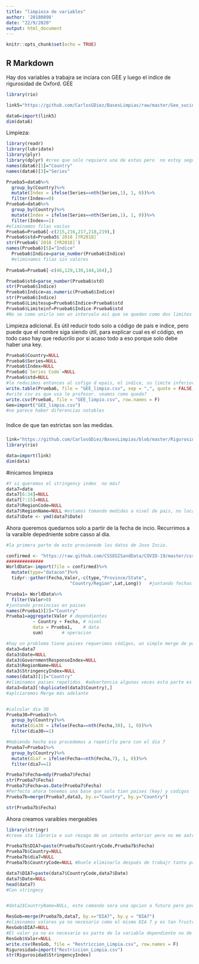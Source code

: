 ---
title: "limpieza de variables"
author: '20180898'
date: "22/9/2020"
output: html_document
---

```{r setup, include=FALSE}
knitr::opts_chunk$set(echo = TRUE)
```

## R Markdown
Hay dos variables a trabajra se inciara con GEE y luego el indice de rigurosidad de Oxford.
GEE
```{r}
library(rio)

link5="https://github.com/CarlosGDiez/BasesLimpias/raw/master/Gee_sucio.csv"

data6=import(link5)
dim(data6)
```

Limpieza:
```{r}
library(readr)
library(lubridate)
library(plyr)
library(dplyr) #creo que solo requiero una de estas pero  no estoy seguro de cual
names(data6)[1]="Country"
names(data6)[3]="Series"

Prueba5=data6%>%
  group_by(Country)%>%
  mutate(Index = ifelse(Series==nth(Series,1), 1, 0))%>%
  filter(Index==0)
Prueba6=data6%>%
  group_by(Country)%>%
  mutate(Index = ifelse(Series==nth(Series,1), 1, 0))%>%
  filter(Index==1)
#eliminamos filas vacías
Prueba6=Prueba6[-c(215,216,217,218,219),]
Prueba6$std=Prueba5$`2018 [YR2018]`
str(Prueba6$`2018 [YR2018]`)
names(Prueba6)[5]="Indice"
  Prueba6$Indice=parse_number(Prueba6$Indice)
  #eliminamos filas sin valores
  
Prueba6=Prueba6[-c(46,129,139,144,164),]

Prueba6$std=parse_number(Prueba6$std)
str(Prueba6$Indice)
Prueba6$Indice=as.numeric(Prueba6$Indice)
str(Prueba6$Indice)
Prueba6$Limitesup=Prueba6$Indice+Prueba6$std
Prueba6$Limiteinf=Prueba6$Indice-Prueba6$std
#No se como unirlo sen un intervalo así que se quedan como dos limites
```


Limpieza adicional. Es útil reducir todo solo a código de país e indice, pero puede que el nombre siga siendo útil, para explicar cual es el código, en todo caso hay que reducrilo por si acaso todo a eso porque solo debe haber una key.
```{r}

Prueba6$Country=NULL
Prueba6$Series=NULL
Prueba6$Index=NULL
Prueba6$`Series Code`=NULL
Prueba6$std=NULL
#lo reducimos entonces al cofigo d epais, el indice, su limite inferior y superior.
write.table(Prueba6, file = "GEE_limpio.csv", sep = ",", quote = FALSE, row.names = F)
#write csv es que usa le profesor. veamos como queda?
write.csv(Prueba6, file = "GEE_limpio.csv", row.names = F)
Gee=import("GEE_limpio.csv")
#no parece haber diferencias notables
```

###
Indice de que tan estrictas son las medidas.

###
```{r}
link="https://github.com/CarlosGDiez/BasesLimpias/blob/master/Rigurosidad.csv?raw=true"
library(rio)

data=import(link)
dim(data)

```

#inicamos limpieza
```{r}


#Y si queremos el stringency index  no más?
data7=data
data7[6:34]=NULL
data7[7:15]=NULL
data7$RegionCode=NULL
data7$RegionName=NULL #estamos tomando medidas a nivel de pais, no local
data7$Date <- ymd(data7$Date)

```
Ahora queremos quedarnos solo a partir de la fecha de incio. Recurrimos a la varaible depedniente sobre casso al dia.



```{r}
#la primera parte de esto provienede los datos de Jose Incio.

confirmed <- "https://raw.github.com/CSSEGISandData/COVID-19/master/csse_covid_19_data/csse_covid_19_time_series/time_series_covid19_confirmed_global.csv"
##############
WorldData<-import(file = confirmed)%>%
  mutate(type="datacon")%>% 
  tidyr::gather(Fecha,Valor,-c(type,"Province/State",
                        "Country/Region",Lat,Long))   #juntando fechas distintas en una sola.

Prueba1= WorldData%>%
  filter(Valor>0)
#juntando provincias en paises
names(Prueba1)[2]="Country"
Prueba1=aggregate(Valor # dependientes
          ~ Country + Fecha, # nivel
          data = Prueba1,    # data
          sum)       # operacion

#hay un problema tiene paises requerimos códigos, un simple merge de paises y codigos para alinearlo
data3=data7
data3$Date=NULL
data3$GovernmentResponseIndex=NULL
data3$RegionName=NULL
data3$StringencyIndex=NULL
names(data3)[1]="Country"
#eliminamos paises repetidos. #advertencia algunas veces esta parte es lenta en leer, o lo era nates,a hora corre rapido
data3=data3[!duplicated(data3$Country),]
#aplciaremos Merge más adelante


#calcular dia 30
Prueba30=Prueba1%>%
  group_by(Country)%>%
  mutate(dia30 = ifelse(Fecha==nth(Fecha,30), 1, 0))%>%
  filter(dia30==1)

#Habiendo hecho eso procedemos a repetirlo pero con el dia 7
Prueba7=Prueba1%>%
  group_by(Country)%>%
  mutate(dia7 = ifelse(Fecha==nth(Fecha,7), 1, 0))%>%
  filter(dia7==1)

Prueba7$Fecha=mdy(Prueba7$Fecha)
str(Prueba7$Fecha)
Prueba7$Fecha=as.Date(Prueba7$Fecha)
#Perfecto ahora tenemos una base que solo tien paises (key) y codigos
Prueba7b=merge(Prueba7,data3, by.x="Country", by.y="Country")

str(Prueba7b$Fecha)


```
Ahora creamos varaibles mergeables


```{r}
library(stringr)
#creoe sta libraria e sun rezago de un intento anterior pero no me aatrevo a eliminarla

Prueba7b$DIA7=paste(Prueba7b$CountryCode,Prueba7b$Fecha)
Prueba7b$Country=NULL
Prueba7b$dia7=NULL
Prueba7b$CountryCode=NULL #Duele eliminarlo después de trabajr tanto para crarlo

data7$DIA7=paste(data7$CountryCode,data7$Date)
data7$Date=NULL
head(data7)
#Con stringecy


#data2$CountryName=NULL, este comando sera una opcion a futuro pero por ahora que uno conserve nombre no es mala idea, si nada más para saber a que diminutivo obedece cada pais

ResGob=merge(Prueba7b,data7, by.x="DIA7", by.y = "DIA7")
#eliminamos valores ya no necesario como el mismo DIA 7 y es tan frustrante eliminarlo despues de tanto esfuerzo.
ResGob$DIA7=NULL
#El valor ya no es necesario es parte de la variable dependiente no de  esta independeinte
ResGob$Valor=NULL
write.csv(ResGob, file = "Restriccion_Limpia.csv", row.names = F)
Rigurosidad=import("Restriccion_Limpia.csv")
str(Rigurosidad$StringencyIndex)
```

